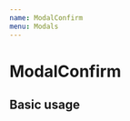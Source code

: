 ```yaml
---
name: ModalConfirm
menu: Modals
---
```




# ModalConfirm

<PropsTable of={ModalConfirm} />

## Basic usage

<Playground>
  <Demo
    transactionQueue={{
      id: '111',
      name: 'Dividend Configuration',
      status: types.TransactionQueueStatus.Idle,
      transactions: [
        {
          id: '0',
          type: 'First transaction',
          status: types.TransactionStatus.Unapproved,
        },
        {
          id: '1',
          type: 'Second transaction',
          status: types.TransactionStatus.Idle,
        },
      ],
    }}
  />
</Playground>
